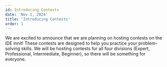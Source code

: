 ```yaml
---
id: Introducing-Contests
date: 'Nov 1, 2024'
title: 'Introducing Contests'
order: 1
---
```


We are excited to announce that we are planning on hosting contests on the IDE innit! These contests are designed to help you practice your problem-solving skills. We will be hosting contests for all four divisions (Expert, Professional, Intermediate, Beginner), so there will be something for everyone.